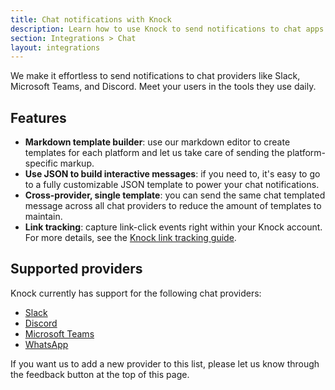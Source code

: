 ```yaml
---
title: Chat notifications with Knock
description: Learn how to use Knock to send notifications to chat apps such as Slack, Microsoft Teams, and Discord.
section: Integrations > Chat
layout: integrations
---
```


We make it effortless to send notifications to chat providers like Slack, Microsoft Teams, and Discord. Meet your users in the tools they use daily.

## Features

- **Markdown template builder**: use our markdown editor to create templates for each platform and let us take care of sending the platform-specific markup.
- **Use JSON to build interactive messages**: if you need to, it's easy to go to a fully customizable JSON template to power your chat notifications.
- **Cross-provider, single template**: you can send the same chat templated message across all chat providers to reduce the amount of templates to maintain.
- **Link tracking**: capture link-click events right within your Knock account. For more details, see the [Knock link tracking guide](/send-notifications/tracking).

## Supported providers

Knock currently has support for the following chat providers:

- [Slack](/integrations/chat/slack)
- [Discord](/integrations/chat/discord)
- [Microsoft Teams](/integrations/chat/microsoft-teams)
- [WhatsApp](/integrations/chat/whatsapp)

If you want us to add a new provider to this list, please let us know through the feedback button at the top of this page.
